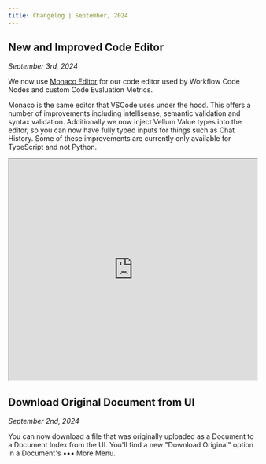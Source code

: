 ```yaml
---
title: Changelog | September, 2024
---
```


## New and Improved Code Editor

_September 3rd, 2024_

We now use [Monaco Editor](https://microsoft.github.io/monaco-editor/) for our code editor used by Workflow Code Nodes and custom Code Evaluation Metrics.

Monaco is the same editor that VSCode uses under the hood. This offers a number of improvements including intellisense, semantic validation and syntax validation.
Additionally we now inject Vellum Value types into the editor, so you can now have fully typed inputs for things such as Chat History. Some of these improvements
are currently only available for TypeScript and not Python.

<iframe
  src='https://www.loom.com/embed/5b72b48a8e1643b69199e220f46e6bed?sid=11157905-c1f1-4b5d-974f-55229207663f'
  width='100%'
  height='450px'
></iframe>

## Download Original Document from UI

_September 2nd, 2024_

You can now download a file that was originally uploaded as a Document to a Document Index from the UI.
You'll find a new "Download Original" option in a Document's ••• More Menu.
